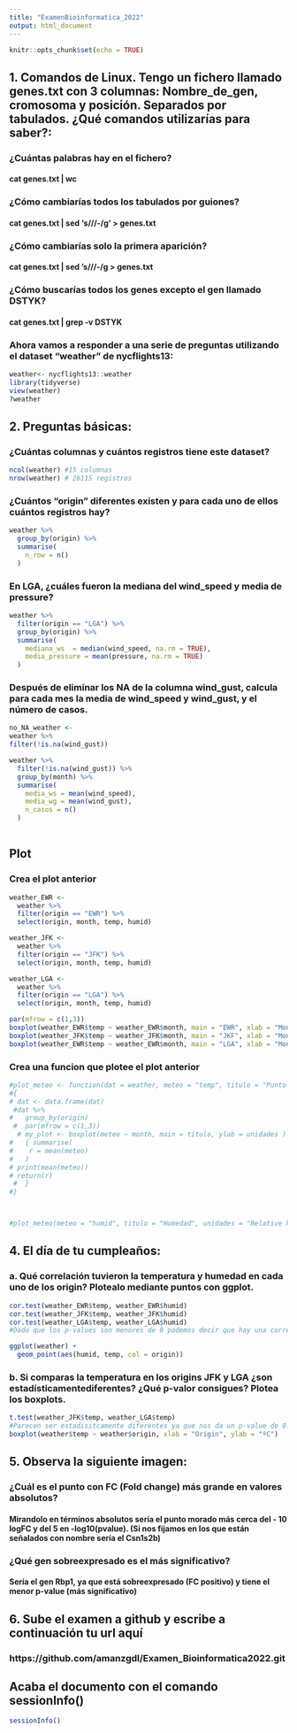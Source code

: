 ---
title: "ExamenBioinformatica_2022"
output: html_document
---

```{r setup, include=FALSE}
knitr::opts_chunk$set(echo = TRUE)
```

## 1. Comandos de Linux. Tengo un fichero llamado genes.txt con 3 columnas: Nombre_de_gen, cromosoma y posición. Separados por tabulados. ¿Qué comandos utilizarías para saber?:

### ¿Cuántas palabras hay en el fichero?
#### cat genes.txt | wc 
### ¿Cómo cambiarías todos los tabulados por guiones?
#### cat genes.txt | sed 's///-/g' > genes.txt
### ¿Cómo cambiarías solo la primera aparición?
#### cat genes.txt | sed 's///-/g > genes.txt
### ¿Cómo buscarías todos los genes excepto el gen llamado DSTYK?
#### cat genes.txt | grep -v DSTYK

### Ahora vamos a responder a una serie de preguntas utilizando el dataset "weather" de nycflights13: 
```{r}
weather<- nycflights13::weather
library(tidyverse)
view(weather)
?weather
```

## 2. Preguntas básicas:

### ¿Cuántas columnas y cuántos registros tiene este dataset?
```{r}
ncol(weather) #15 columnas
nrow(weather) # 26115 registros
```
###  ¿Cuántos “origin” diferentes existen y para cada uno de ellos cuántos registros hay?
```{r}
weather %>% 
  group_by(origin) %>% 
  summarise(
    n_row = n()
  )

```

### En LGA, ¿cuáles fueron la mediana del wind_speed y media de pressure?
```{r}
weather %>% 
  filter(origin == "LGA") %>% 
  group_by(origin) %>% 
  summarise(
    mediana_ws  = median(wind_speed, na.rm = TRUE),
    media_pressure = mean(pressure, na.rm = TRUE)
  )

```

### Después de eliminar los NA de la columna wind_gust, calcula para cada mes la media de wind_speed y wind_gust, y el número de casos. 

```{r}
no_NA_weather <- 
weather %>% 
filter(!is.na(wind_gust))

weather %>%
  filter(!is.na(wind_gust)) %>% 
  group_by(month) %>% 
  summarise(
    media_ws = mean(wind_speed),
    media_wg = mean(wind_gust),
    n_casos = n()
  )
  
```

## Plot


### Crea el plot anterior
```{r}

weather_EWR <-
  weather %>% 
  filter(origin == "EWR") %>% 
  select(origin, month, temp, humid)

weather_JFK <-
  weather %>% 
  filter(origin == "JFK") %>% 
  select(origin, month, temp, humid)

weather_LGA <-
  weather %>% 
  filter(origin == "LGA") %>% 
  select(origin, month, temp, humid)

par(mfrow = c(1,3))
boxplot(weather_EWR$temp ~ weather_EWR$month, main = "EWR", xlab = "Months", ylab = "ºC", col = "red")
boxplot(weather_JFK$temp ~ weather_JFK$month, main = "JKF", xlab = "Months", ylab = "ºC", col = "green")
boxplot(weather_EWR$temp ~ weather_EWR$month, main = "LGA", xlab = "Months", ylab = "ºC", col = "blue")
```

### Crea una funcion que plotee el plot anterior
```{r}
#plot_meteo <- function(dat = weather, meteo = "temp", titulo = "Punto de rocío", unidades = "º F")
#{
# dat <- data.frame(dat)
 #dat %>% 
#   group_by(origin)
 #  par(mfrow = c(1,3)) 
  # my_plot <- boxplot(meteo ~ month, main = titulo, ylab = unidades ) 
#   { summarise(
#    r = mean(meteo)
#   )
# print(mean(meteo))
# return(r)
 #  }
#} 



#plot_meteo(meteo = "humid", titulo = "Humedad", unidades = "Relative humidity")

```

## 4. El día de tu cumpleaños:
### a. Qué correlación tuvieron la temperatura y humedad en cada uno de los origin? Plotealo mediante puntos con ggplot.
```{r}
cor.test(weather_EWR$temp, weather_EWR$humid)
cor.test(weather_JFK$temp, weather_JFK$humid)
cor.test(weather_LGA$temp, weather_LGA$humid)
#Dado que los p-values son menores de 0 podemos decir que hay una correlacion entre ambos, como es positivo podemos decir que al incrementar uno incrementa el otro.

ggplot(weather) +
  geom_point(aes(humid, temp, col = origin))
```

### b. Si comparas la temperatura en los origins JFK y LGA ¿son estadísticamentediferentes? ¿Qué p-valor consigues? Plotea los boxplots. 

```{r}
t.test(weather_JFK$temp, weather_LGA$temp)
#Parecen ser estadisitcamente diferentes ya que nos da un p-value de 0.001131 (menor de 0.05).
boxplot(weather$temp ~ weather$origin, xlab = "Origin", ylab = "ºC")
```

## 5. Observa la siguiente imagen:
### ¿Cuál es el punto con FC (Fold change) más grande en valores absolutos?

#### Mirandolo en términos absolutos sería el punto morado más cerca del - 10 logFC y del 5 en -log10(pvalue). (Si nos fijamos en los que están señalados con nombre sería el Csn1s2b)

### ¿Qué gen sobreexpresado es el más significativo?

#### Sería el gen Rbp1, ya que está sobreexpresado (FC positivo) y tiene el menor p-value (más significativo)

## 6. Sube el examen a github y escribe a continuación tu url aquí

### https://github.com/amanzgdl/Examen_Bioinformatica2022.git

## Acaba el documento con el comando sessionInfo()
```{r}
sessionInfo()
```



